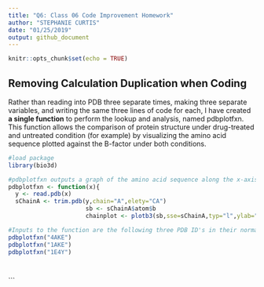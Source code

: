 ```yaml
---
title: "Q6: Class 06 Code Improvement Homework"
author: "STEPHANIE CURTIS"
date: "01/25/2019"
output: github_document
---
```


```r
knitr::opts_chunk$set(echo = TRUE)
```

## Removing Calculation Duplication when Coding

Rather than reading into PDB three separate times, making three separate variables, and writing the same three lines of code for each, I have created **a single function** to perform the lookup and analysis, named pdbplotfxn. This function allows the comparison of protein structure under drug-treated and untreated condition (for example) by visualizing the amino acid sequence plotted against the B-factor under both conditions. 


```r
#load package
library(bio3d)

#pdbplotfxn outputs a graph of the amino acid sequence along the x-axis to assess what regions of the protein are structurally flexible (B-factor). Different structures from PDB can be input to analyze a protein's structural change in response to treatment, in this case to assess the effect of two drugs on a kinase's structure to see if either can inhibit its ability to bind/phosphorylate substrate, and whether they act on the same region of the protein.
pdbplotfxn <- function(x){
  y <- read.pdb(x)
  sChainA <- trim.pdb(y,chain="A",elety="CA")
                      sb <- sChainA$atom$b
                      chainplot <- plotb3(sb,sse=sChainA,typ="l",ylab="Bfactor")}

#Inputs to the function are the following three PDB ID's in their normal four-letter format as you would input them to a read.pdb function. 
pdbplotfxn("4AKE")
pdbplotfxn("1AKE")
pdbplotfxn("1E4Y")




```


```


